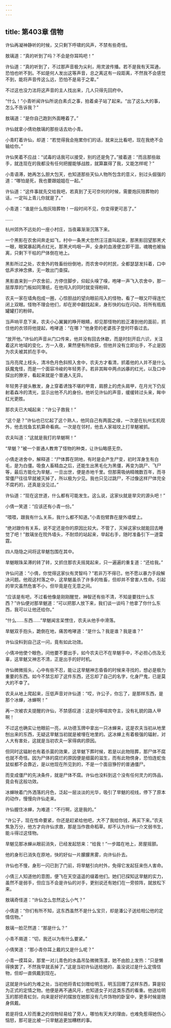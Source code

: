 ```yaml
---
---
---
```

title: 第403章 信物
---





许仙再凝神静听的时候，又只剩下呼啸的风声，不禁有些奇怪。

敖璃道：“真的听到了吗？不会是你耳鸣吧！”

许仙道：“真的听到了，不过那声音极为尖利，用灵波传播。若不是我有天耳通，恐怕也听不到。不如是何人发出这等声音，总之离这有一段距离，不然我不会感觉不到，能将声音传这么远，恐怕不是易于之辈。”

不过这也没力法将这声音的主人找出来，几人只得先回府中。

“什么！”小青听闻许仙所说白素贞之事，拍着桌子站了起来。“出了这么大的事，怎么不告诉我？”

敖璃道：“是你自己跑到外面睡着了。”

许仙就拿小倩劝敖璃的那些话去劝小青。

小青盯着许仙，却道：“若觉得我会拖累你们的话，就来比比看吧，现在我绝不会输给你。”

许仙笑着不应战：“试毒的话我可以接受，别的还是免了。”接着道：“而且那些敌手，就连现在的我都没有任何把握能够战胜，就算赢得了我，又能怎样呢？”

小青语滞，她再怎么胆大包天，也知道那些天仙人物所包含的意义，别过头倔强的道：“哪怕是死，我也要跟姐姐在一起。”

许仙道：“这件事就先交给我吧，若真到了无可奈何的时候，需要炮灰陪葬物的话，一定叫上青儿你就是了。”

小青道：“谁是什么炮灰陪葬物！一段时间不见，你变得更可恶了。”

……

杭州郊外不远处的一座小村庄，当夜幕渐渐沉落下来。

一个黑影在农舍间奔走如飞，村中一条黑犬忽然汪汪直叫起来，那黑影回望那黑犬一眼，眼窝暴起两点红光，那黑犬呜咽一声，全身的血液便立即干涸，魂魄也被抽离，只剩下干枯的尸体倒在地上。

黑影所过之处，农舍外的牲畜纷纷倒地，而农舍中的村民，全都瑟瑟发抖着，口中低声求神念佛，无一敢出门查探。

黑影直来到一户农舍前，方停住脚步，仰起头嗅了嗅，咆哮一声飞入农舍中，那一层厚厚的门板如同薄纸，在他闯入的同时就变得粉碎。

农夫一家在墙角抱成一圈，心惊胆战的望向眼前闯入的怪物，看了一眼又吓得连忙闭上双眼。怪物不理会他们，却在房中翻找起来，身形快的似在闪动，将所有瓶瓶罐罐打的粉碎。

当声响平息下来，农夫小心翼翼的睁开眼睛，却见那怪物的脸正凑到他的面前，抓住他的衣领将他提起，咆哮道：“在哪？”他身旁的老婆孩子登时吓昏过去。

“放开他。”许仙的声音从门口传来，他并没有回去休歇，而是时刻开启六识，关注着这片地域的变化，方一入夜，果然便有所收获，但他并没有立即出手，不止是因为农夫被其抓在手中。

当月亮爬上枝头，清冷色月色斜照入舍中，农夫方才看清，抓着他的人并不是什么妖魔鬼怪，而是一个面容冷峻的年轻男子。若非其眸中两点凶暴的红光，以及口中探出的獠牙，看起来就是个普通人无异。

年轻男子披头散发，身上穿着诱蚀不堪的甲胄，肩膀上的虎头肩甲，在月光下仍反射着森冷的清光，显示出他不凡的身份。他听见许仙的声音，缓缓转过头来，眸中红光更胜。

那农夫已大喊起来：“许公子救我！”

“这个是？”许仙也已忆起了这个熟人，他同自己有两面之缘，一次是在杭州玄机观外，他去找鱼玄机算命看病。一次是在邻村，他去人家祖坟上打旱魃被抓。

农夫叫道：“这就是我打的旱魃啊！”

“旱魃？”被一个普通人教育了怪物的种类，让许仙略感无奈。

小倩走进舍中，解释道：“尸体葬在阴地，有时是会产生尸变，初时浑身生有白毛，是为白僵。吸食人畜精血之后，还能生出黑毛化为黑僵，再变为跳尸、飞尸等，最后方能化为旱魃，一旦出世，便是赤地千里。但那需吸纳精魄数百年，而寻常僵尸往往早就被灭掉了，所以极为少见。我也只见过跳尸，不过像这样尸体完全不腐朽的，还真是没见过。”

许仙道：“现在这世道，什么都有可能发生。这么说，这家伙就是旱灾的源头吧！”

小倩一笑道：“应该还有小青一份。”

“喂喂，跟我有什么关系，我什么都不知道。”小青抱臂靠在屋外墙壁上。

“绝对跟你有关系，说不定还是你的原因比较大。不管了，灭掉这家伙就能回去睡觉了吧！”敖璃坐在院外墙头，不耐烦的站起来，举起右手，随时准备引下一道雷霆。

四人隐隐之间将这旱魃包围在其中。

旱魃眼珠呆滞的转了转，又抓住那农夫摇晃起来，只一遍遍的重复道：“还给我。”

许仙问道：“小倩，你觉得这家伙有灵智吗？”若非万不得已，他不愿以暴力手段解决问题。他观这村落之中，这旱魃虽杀了许多的牲畜，但却并不曾害人性命。引起的旱灾虽然危害不小，但毕竟是在无意之间。

“应该是有吧，不过看他像是刚刚醒觉，神智还有些不清，不知是要找什么东西？”许仙便对那旱魃道：“可以把那人放下来，我们谈一谈吗？他拿了你什么东西，我可以让他还给你。”

“什么……东西……”旱魃闻言呆愣住，农夫从他手中滑落。

旱魃双手抱头，跪倒在地，痛苦咆哮道：“是什么？我是谁？我是谁？”

许仙没料到自己这一问，竟有如此功效。

小倩冲他使个眼色，问他要不要出手，如今农夫已不在旱魃手中，不必担心伤及无辜，这旱魃又神志不清，正是出手的好时机。

许仙微微摇头，心中有些不忍，能让这旱魃神志昏昏的时候来寻找的，想必是极为重要的东西。如今不禁忘却了这件东西，还忘却了自己的名字，化身尸鬼，已是莫大的不幸了。

农夫从地上爬起来，压低声音对许仙道：“哎，许公子，你忘了，是那样东西，是那个冰蝉，冰蝉啊！”

再一次被农夫提醒的许仙，不禁感叹道：这是何等喧宾夺主，没有礼貌的路人甲啊！

不过这也确实让他眼前一亮，从功德玉牌中拿出一只冰蝉来，这是农夫当初从地里刨出来的东西，无疑这旱魃当初就是被埋在地里的。这冰蝉上有着极强的辐射，对人大有害处，这就是当初农夫一家得病的原因。

但同时这辐射也有着杀菌的效果，这旱魃下葬时候，若是以此物陪葬，那尸体不腐也就不奇怪。因为尸体的腐烂的原因便是细菌的滋生，而有此物傍身，恐怕连蛇虫鼠蚁都不会靠近，是以他现在所见到的，不是一个面目狰狞的普通僵尸。

而变成僵尸的先决条件，就是尸体不腐。许仙也没料到这个没有任何灵力的饰品，竟会有这般功效。

冰蝉映着门外洒落的月色，泛起一层淡淡的光华，吸引了旱魃的视线，停下了原本的动作，慢慢向许仙走来。

许仙握住冰蝉，为难道：“不行啊，这是我的。”

“许公子，现在性命要紧，你还是赶紧给他吧，大不了我给你钱，再买下来。”农夫焦急万分，他方才向许仙求救，那是当作救命稻草。却不认为许仙一介文弱书生，能斗得过这怪物。

旱魃见那冰蝉从眼前消失，已经发起怒来：“给我！”一步踏在地上，房屋摇颤。

他的身形已消失在原地，快的好似一片朦朦黑雾，向许仙扑去。

许仙也不慢，身形一闪已到了门前，将旱魃引向村外，免得它发起狂来伤人害命。

小倩三人知道他的意图，便飞在天空遥遥的缀着他们。她们已探知这旱魃的实力，虽然不是弱手，但应当不会是许仙的对手，更别说还有她们在一旁掠阵，就放松下来。

敖璃奇怪道：“许仙怎么忽然这么小气？”

小倩道：“你们有所不知，这东西虽然不是什么宝贝，却是潘公子送给相公他的定情信物。”

敖璃一脸茫然道：“那是什么？”

小青不屑道：“切，我还以为有什么要紧。”

小倩笑道：“那小青你耳上戴的又是什么呢？”

小青一摸耳朵，那里一对儿青色的水晶吊坠微微荡漾，她不由脸上发热：“只是懒得换罢了，不然我早就丢掉了。”这是当初许仙送给她的，虽没说过是什么定情信物，但却一直佩戴到现在。

这就是许仙的为难之处，当初他将青虹剑赠给明玉，明玉回赠了这样东西，算是较为正式的定情之物。他便是再不通风月，也知道女子对这类东西的看重。他送给明玉的那把青虹剑，向来是好好的摆放在她那没有几件饰物的卧室中，更多时候是随身佩戴。

若是将佳人珍而重之的信物轻易给了旁人，哪怕有天大的理由，也难免惹得她伤心恼怒，那可是比被一只旱魃追更加糟糕的事。